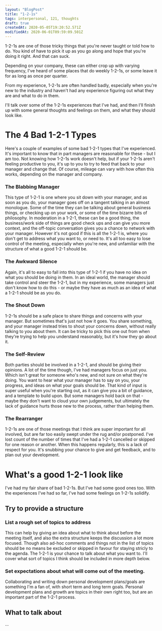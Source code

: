 ```yaml
---
layout: "BlogPost"
title: "1-2-1s"
tags: interpersonal, 121, thoughts
draft: true
createdAt: 2020-05-05T19:20:52.571Z
modifiedAt: 2020-06-01T09:59:09.501Z
---
```


1-2-1s are one of those tricky things that you're never taught or told how to do. You kind of have to pick it up as you go along and hope that you're doing it right. And that can suck.

Depending on your company, these can either crop up with varying frequency, I've heard of some places that do weekly 1-2-1s, or some leave it for as long as once per quarter.

From my experience, 1-2-1s are often handled badly, especially when you're new to the industry and haven't had any experience figuring out what they are and what to do in them.

I'll talk over some of the 1-2-1s experiences that I've had, and then I'll finish up with some general thoughts and feelings on them, and what they should look like.

# The 4 Bad 1-2-1 Types

Here's a couple of examples of some bad 1-2-1 types that I've experienced. It's important to know that in part managers are reasonable for these - but I am too. Not knowing how 1-2-1s work doesn't help, but if your 1-2-1s aren't feeling productive to you, it's up to you to try to feed that back to your manager and change that. Of course, mileage can vary with how often this works, depending on the manager and company.

### The Blabbing Manager

This type of 1-2-1 is one where you sit down with your manager, and as soon as you do, your manager goes off on a tangent talking in an almost monologue. Some of the time they can be talking about general business things, or checking up on your work, or some of the time bizarre bits of philosophy. In moderation in a 1-2-1, these can be a good thing, the business/work side of things are good check ups and can give you more context, and the off-topic conversation gives you a chance to network with your manager. However it's not good if this is all the 1-2-1 is, where you don't get to address what you want to, or need to. It's all too easy to lose control of the meeting, especially when you're new, and unfamiliar with the structure of what a good 1-2-1 should be.

### The Awkward Silence

Again, it's all to easy to fall into this type of 1-2-1 if you have no idea on what you should be doing in them. In an ideal world, the manager should take control and steer the 1-2-1, but in my experience, some managers just don't know how to do this - or maybe they have as much as an idea of what a 1-2-1 should be as you do.

### The Shout Down

1-2-1s should be a safe place to share things and concerns with your manager. But sometimes that's just not how it goes. You share something, and your manager instead tries to shout your concerns down, without really talking to you about them. It can be tricky to pick this one out from when they're trying to help you understand reasonably, but it's how they go about it.

### The Self-Review

Both parties should be involved in a 1-2-1, and should be giving their opinions. A lot of the time though, I've had managers focus on just you. Which isn't great for someone who's new, and not sure on what they're doing. You want to hear what your manager has to say on you, your progress, and ideas on what your goals should be. That kind of input is super useful when you're starting out, as it can give you a bit of guidance, and a template to build upon. But some managers hold back on that - maybe they don't want to cloud your own judgements, but ultimately the lack of guidance hurts those new to the process, rather than helping them.

### The Rearranger

1-2-1s are one of those meetings that I think are super important for all involved, but are far too easily swept under the rug and/or postponed. I've lost count of the number of times that I've had a 1-2-1 cancelled or skipped for one reason or another. When this happens regularly, this is a lack of respect for you. It's snubbing your chance to give and get feedback, and to plan out your development.

# What's a good 1-2-1 look like

I've had my fair share of bad 1-2-1s. But I've had some good ones too. With the experiences I've had so far, I've had some feelings on 1-2-1s solidify.

## Try to provide a structure

### List a rough set of topics to address

This can help by giving an idea about what to think about before the meeting itself, and also the extra structure keeps the discussion a lot more focused. Though also ad-hoc comments and things not in the list of topics should be no means be excluded or skipped in favour for staying stricly to the agenda. The 1-2-1 is your chance to talk about what you want to. I'll cover what sort of topics I think should be included in more depth below.

### Set expectations about what will come out of the meeting.

Collaborating and writing down personal development plans/goals are something I'm a fan of, with short term and long term goals. Personal development plans and growth are topics in their own right too, but are an important part of the 1-2-1 process.

## What to talk about

...
